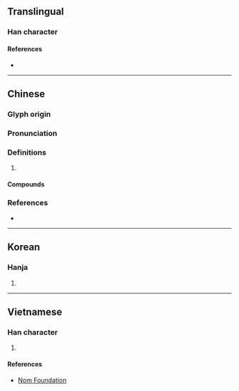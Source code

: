 {{also|档}}
{{character info/new}}
==Translingual==

===Han character===
{{Han char|rn=75|rad=木|as=13|sn=17|four=49977|canj=DFBW|ids=⿰木當}}

====References====
* {{Han ref|kx=0556.330|dkj=15665|dj=0946.080|hdz=21301.080|uh=6A94|ud=27284|bh=C0C9|bd=49353}}

----

==Chinese==
{{zh-forms|s=档}}

===Glyph origin===
{{Han etym}}

===Pronunciation===
{{zh-pron
|m=档
|c=dong2,dong3
|mn=qz,twv,xm,zz:tòng/tw:tóng
|mc=y
|oc=y
|cat=
}}

===Definitions===
{{zh-hanzi}}

# {{rfdef|zh}}

====Compounds====
{{zh-der|一檔子|上檔|下檔|不搭檔|中檔|低檔|低速檔|八點檔|最佳拍檔|包檔|回檔|墊檔|好搭檔|存檔|建檔|拍檔|拔檔|按檔兒|排檔|搭檔|攤檔|斷檔|檔冊|檔口|檔名|檔子|檔子班|檔期|檔案|檔案夾|檔案室|檔案管理|檔次|歸檔|滿檔|空檔|老搭檔|脫檔|自動排檔|行檔|資料檔|趕檔|高檔}}

===References===
* {{R:yue:Hanzi}}

----

==Korean==

===Hanja===
{{ko-hanja|hangeul=당|eumhun=|rv=dang|mr=tang|y=tang}}

# {{defn|lang=ko|sort=木13}}

----

==Vietnamese==

===Han character===
{{vi-readings|rs=木13|hanviet=đang}}

# {{defn|lang=vi|sort=木13}}

====References====
* [http://nomfoundation.org/common/nom_details.php?codepoint=6a94 Nom Foundation]